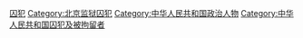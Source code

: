 {{Main|秦城监狱囚犯列表}}

[[Category:秦城监狱|囚犯]]
[[Category:北京监狱囚犯|Category:北京监狱囚犯]]
[[Category:中华人民共和国政治人物|Category:中华人民共和国政治人物]]
[[Category:中华人民共和国囚犯及被拘留者|Category:中华人民共和国囚犯及被拘留者]]